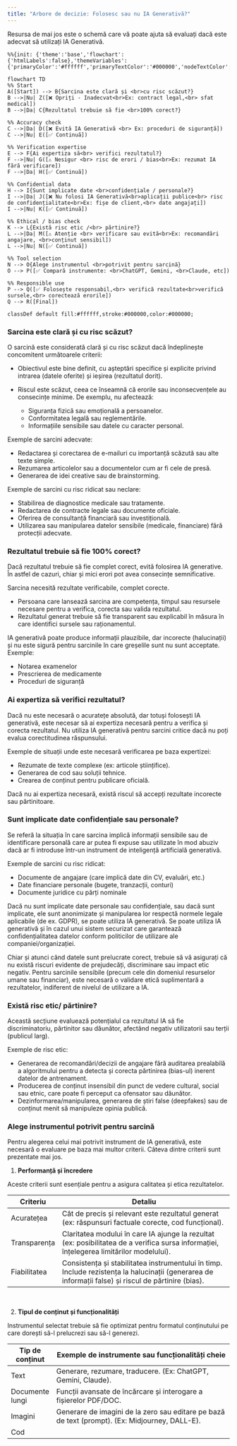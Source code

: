 ```yaml
---
title: "Arbore de decizie: Folosesc sau nu IA Generativă?"
---
```



Resursa de mai jos este o schemă care vă poate ajuta să evaluați dacă este adecvat să utilizați IA Generativă.


```{=html}
<style>
.mermaid .edgeLabel text,
.mermaid .edgeLabel tspan {
    fill: #000 !important;
    font-weight: 600 !important;
}
</style>
```

```mermaid

%%{init: {'theme':'base','flowchart':{'htmlLabels':false},'themeVariables':{'primaryColor':'#ffffff','primaryTextColor':'#000000','nodeTextColor':'#000000','textColor':'#000000','primaryBorderColor':'#000000','lineColor':'#000000'}}}%%

flowchart TD
%% Start
A([Start]) --> B{Sarcina este clară și <br>cu risc scăzut?}
B -->|Nu| Z([❌ Opriți - Inadecvat<br>Ex: contract legal,<br> sfat medical])
B -->|Da| C{Rezultatul trebuie să fie <br>100% corect?}

%% Accuracy check
C -->|Da| D([❌ Evită IA Generativă <br> Ex: proceduri de siguranță])
C -->|Nu| E([✅ Continuă])

%% Verification expertise
E --> F{Ai expertiza să<br> verifici rezultatul?}
F -->|Nu| G([⚠️ Nesigur <br> risc de erori / bias<br>Ex: rezumat IA fără verificare])
F -->|Da| H([✅ Continuă])

%% Confidential data
H --> I{Sunt implicate date <br>confidențiale / personale?}
I -->|Da| J([❌ Nu folosi IA Generativă<br>aplicații publice<br> risc de confidențialitate<br>Ex: fișe de client,<br> date angajați])
I -->|Nu| K([✅ Continuă])

%% Ethical / bias check
K --> L{Există risc etic /<br> părtinire?}
L -->|Da| M([⚠️ Atenție <br> verificare sau evită<br>Ex: recomandări angajare, <br>conținut sensibil])
L -->|Nu| N([✅ Continuă])

%% Tool selection
N --> O{Alege instrumentul <br>potrivit pentru sarcină}
O --> P([✅ Compară instrumente: <br>ChatGPT, Gemini, <br>Claude, etc])

%% Responsible use
P --> Q([✅ Folosește responsabil,<br> verifică rezultate<br>verifică sursele,<br> corectează erorile])
Q --> R([Final])

classDef default fill:#ffffff,stroke:#000000,color:#000000;

```

### Sarcina este clară și cu risc scăzut?

O sarcină este considerată clară și cu risc scăzut dacă îndeplinește concomitent următoarele criterii:

- Obiectivul este bine definit, cu așteptări specifice și explicite privind intrarea (datele oferite) și ieșirea (rezultatul dorit).

- Riscul este scăzut, ceea ce înseamnă că erorile sau inconsecvențele au consecințe minime. De exemplu, nu afectează:

  - Siguranța fizică sau emoțională a persoanelor.
  - Conformitatea legală sau reglementările.
  - Informațiile sensibile sau datele cu caracter personal.

Exemple de sarcini adecvate:

  - Redactarea și corectarea de e-mailuri cu importanță scăzută sau alte texte simple.
  - Rezumarea articolelor sau a documentelor cum ar fi cele de presă.
  - Generarea de idei creative sau de brainstorming.

Exemple de sarcini cu risc ridicat sau neclare:

  - Stabilirea de diagnostice medicale sau tratamente.
  - Redactarea de contracte legale sau documente oficiale.
  - Oferirea de consultanță financiară sau investițională.
  - Utilizarea sau manipularea datelor sensibile (medicale, financiare) fără protecții adecvate.


### Rezultatul trebuie să fie 100% corect? 

Dacă rezultatul trebuie să fie complet corect, evită folosirea IA generative. În astfel de cazuri, chiar și mici erori pot avea consecințe semnificative.

Sarcina necesită rezultate verificabile, complet corecte.

- Persoana care lansează sarcina are competența, timpul sau resursele necesare pentru a verifica, corecta sau valida rezultatul.
- Rezultatul generat trebuie să fie transparent sau explicabil în măsura în care identifici sursele sau raționamentul.

IA generativă poate produce informații plauzibile, dar incorecte (halucinații) și nu este sigură pentru sarcinile în care greșelile sunt nu sunt acceptate.
Exemple: 

- Notarea examenelor
- Prescrierea de medicamente
- Proceduri de siguranță

###  Ai expertiza să verifici rezultatul?

Dacă nu este necesară o acuratețe absolută, dar totuși folosești IA generativă, este necesar să ai expertiza necesară pentru a verifica și corecta rezultatul. Nu utiliza IA generativă pentru sarcini critice dacă nu poți evalua corectitudinea răspunsului.

Exemple de situații unde este necesară verificarea pe baza expertizei:

- Rezumate de texte complexe (ex: articole științifice).
- Generarea de cod sau soluții tehnice.
- Crearea de conținut pentru publicare oficială.

Dacă nu ai expertiza necesară, există riscul să accepți rezultate incorecte sau părtinitoare.

### Sunt implicate date confidențiale sau personale?

Se referă la situația în care sarcina implică informații sensibile sau de identificare personală care ar putea fi expuse sau utilizate în mod abuziv dacă ar fi introduse într-un instrument de inteligență artificială generativă.

Exemple de sarcini cu risc ridicat:

- Documente de angajare (care implică date din CV, evaluări, etc.)
- Date financiare personale (bugete, tranzacții, conturi)
- Documente juridice cu părți nominale

Dacă nu sunt implicate date personale sau confidențiale, sau dacă sunt implicate, ele sunt anonimizate și manipularea lor respectă normele legale aplicabile (de ex. GDPR), se poate utiliza IA generativă. Se poate utiliza IA generativă și în cazul unui sistem securizat care garantează confidențialitatea datelor conform politicilor de utilizare ale companiei/organizației.

Chiar și atunci când datele sunt prelucrate corect, trebuie să vă asigurați că nu există riscuri evidente de prejudecăți, discriminare sau impact etic negativ. Pentru sarcinile sensibile (precum cele din domeniul resurselor umane sau financiar), este necesară o validare etică suplimentară a rezultatelor, indiferent de nivelul de utilizare a IA.

### Există risc etic/ părtinire?

Această secțiune evaluează potențialul ca rezultatul IA să fie discriminatoriu, părtinitor sau dăunător, afectând negativ utilizatorii sau terții (publicul larg).

Exemple de risc etic:

- Generarea de recomandări/decizii de angajare fără auditarea prealabilă a algoritmului pentru a detecta și corecta părtinirea (bias-ul) inerent datelor de antrenament.
- Producerea de conținut insensibil din punct de vedere cultural, social sau etnic, care poate fi perceput ca ofensator sau dăunător.
- Dezinformarea/manipularea, generarea de știri false (deepfakes) sau de conținut menit să manipuleze opinia publică.

### Alege instrumentul potrivit pentru sarcină

Pentru alegerea celui mai potrivit instrument de IA generativă, este necesară o evaluare pe baza mai multor criterii. Câteva dintre criterii sunt prezentate mai jos.

1. **Performanță și încredere**

Aceste criterii sunt esențiale pentru a asigura calitatea și etica rezultatelor.

| Criteriu      | Detaliu                                                                                                                                                                      |
| ------------- | --------------------------------------------------------------------------------------------------------------------------------------------------------------------------- |
| Acuratețea    | Cât de precis și relevant este rezultatul generat (ex: răspunsuri factuale corecte, cod funcțional).                                                                         |
| Transparența  | Claritatea modului în care IA ajunge la rezultat (ex: posibilitatea de a verifica sursa informației, înțelegerea limitărilor modelului).                                   |
| Fiabilitatea  | Consistența și stabilitatea instrumentului în timp. Include rezistența la halucinații (generarea de informații false) și riscul de părtinire (bias).                         |

<br>

2. **Tipul de conținut și funcționalități**

Instrumentul selectat trebuie să fie optimizat pentru formatul conținutului pe care dorești să-l prelucrezi sau să-l generezi.

| Tip de conținut  | Exemple de instrumente sau funcționalități cheie                                                      |
| ---------------- | ------------------------------------------------------------------------------------------------------ |
| Text             | Generare, rezumare, traducere. (Ex: ChatGPT, Gemini, Claude).                                          |
| Documente lungi  | Funcții avansate de încărcare și interogare a fișierelor PDF/DOC.                                      |
| Imagini          | Generare de imagini de la zero sau editare pe bază de text (prompt). (Ex: Midjourney, DALL-E). |
| Cod 